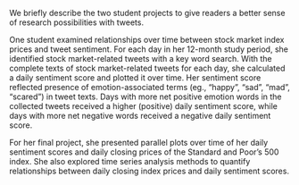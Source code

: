 We briefly describe the two student projects to give readers a better sense of research possibilities with tweets.

One student examined relationships over time between 
stock market index prices and tweet sentiment. For each day in her 12-month study period, 
she identified stock market-related tweets with a key word search. With the complete
texts of stock market-related tweets for each day, she calculated a daily sentiment score and plotted it over time. 
Her sentiment score reflected presence of emotion-associated terms (eg., "happy", "sad", "mad", "scared") 
in tweet texts. Days with more net positive emotion words in the collected tweets received a higher (positive) daily sentiment score, while days with more net negative words received a negative daily sentiment score. 

For her final project, she presented parallel plots over time of her daily sentiment scores and daily closing prices of the Standard and Poor's 500 index. She also explored time series analysis methods to quantify relationships between daily closing index prices and daily sentiment scores. 






